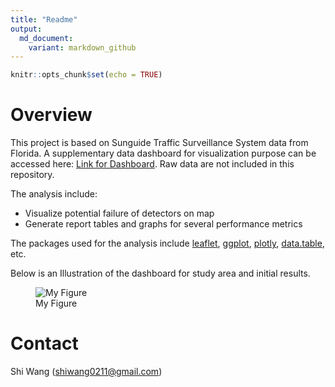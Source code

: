 ```yaml
---  
title: "Readme"
output: 
  md_document:
    variant: markdown_github
---
```


```r
knitr::opts_chunk$set(echo = TRUE)
```

# Overview

This project is based on Sunguide Traffic Surveillance System data from Florida. A supplementary data dashboard for visualization purpose can be accessed here: [Link for Dashboard](https://shiwang0211.shinyapps.io/Dashboard_20161206/). Raw data are not included in this repository.

The analysis include:

* Visualize potential failure of detectors on map
* Generate report tables and graphs for several performance metrics

The packages used for the analysis include [leaflet](https://rstudio.github.io/leaflet/), [ggplot](http://ggplot2.tidyverse.org/index.html), [plotly](https://plot.ly/r/), [data.table](https://github.com/Rdatatable/data.table), etc.

Below is an Illustration of the dashboard for study area and initial results.

![My Figure](Illustration.png)

# Contact

Shi Wang (<shiwang0211@gmail.com>)
